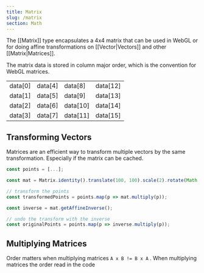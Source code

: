 ```yaml
---
title: Matrix
slug: /matrix
section: Math
---
```


The [[Matrix]] type encapsulates a 4x4 matrix that can be used in WebGL or for doing affine transformations on [[Vector|Vectors]] and other [[Matrix|Matrices]].

The matrix data is stored in column major order, which is the convention for WebGL matrices.

|         |         |          |          |
| ------- | ------- | -------- | -------- |
| data[0] | data[4] | data[8]  | data[12] |
| data[1] | data[5] | data[9]  | data[13] |
| data[2] | data[6] | data[10] | data[14] |
| data[3] | data[7] | data[11] | data[15] |

## Transforming Vectors

Matrices are an efficient way to transform multiple vectors by the same transformation. Especially if the matrix can be cached.

```typescript
const points = [...];

const mat = Matrix.identity().translate(100, 100).scale(2).rotate(Math.PI / 2);

// transform the points
const transformedPoints = points.map(p => mat.multiply(p));

const inverse = mat.getAffineInverse();

// undo the transform with the inverse
const originalPoints = points.map(p => inverse.multiply(p));

```

## Multiplying Matrices

Order matters when multiplying matrices `A x B != B x A` . When multiplying matrices the order read in the code

